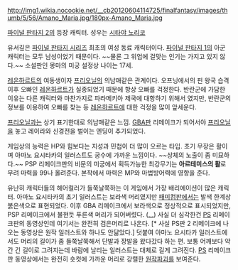 http://img1.wikia.nocookie.net/__cb20120604114725/finalfantasy/images/thumb/5/56/Amano_Maria.jpg/180px-Amano_Maria.jpg

[[파이널 판타지 2]]의 등장 캐릭터. 성우는 [[시타야 노리코]]

유서깊은 [[파이널 판타지 시리즈]] 최초의 여성 동료 캐릭터이다. [[파이널 판타지 1]]의 아군 캐릭터는 모두 남성이었기 때문이다. ~~물론 그 위업에 걸맞는 인기는 가지고 있지 않다.~~ 소설판인 몽마의 미궁 설정상 나이는 17세.

[[레온하르트]]의 여동생이자 [[프리오닐]]의 의남매같은 관계이다. 오프닝에서의 핀 왕국 습격 이후 오빠인 [[레온하르트]]가 실종되었기 때문에 항상 오빠를 걱정한다. 반란군에 가담한 이유는 다른 캐릭터와 마찬가지로 파라메키아 제국에 대항하기 위해서 였지만, 반란군의 정보를 이용하여 오빠를 찾는 등 [[레온하르트]]에 대한 걱정을 많이 앞세운다.

[[프리오닐]]과는 상기 표기한대로 의남매같은 느낌. [[GBA]]판 리메이크가 되어서야 [[프리오닐]]을 놓고 레이라와 신경전을 벌이는 엔딩이 추가되었다.

게임상의 능력은 HP와 힘보다는 지성과 민첩이 더 많이 오르는 타입. 초기 무장은 활이며 아마노 요시타카의 일러스트도 궁수에 가까운 느낌이다. ~~상체의 노출이 좀 미묘하다.~~ PSP 리메이크판의 비문의 미궁에서 획득가능한 최강무기는 '''아르테미스의 활'''로 무려 마력을 99나 올려준다. 본작에서 마력은 MP와 마법방어력에 영향을 준다.

유난히 캐릭터들의 헤어컬러가 들쭉날쭉하는 이 게임에서 가장 배리에이션이 많은 캐릭터. 아마노 요시타카의 초기 일러스트는 보라색 머리였지만 [[패미컴]]판에서는 발색 한계상 붉은색으로 표현되었다. 이후 GBA 리메이크에서 보라색으로 정상적으로 표시되었지만, PSP 리메이크에서 불현듯 푸른색 머리가 되어버렸다. ([[...]]) 사실 더 심각한건 [[PS]] 리메이크판의 동영상인데 여기서는 완전히 검은머리로 나온다. [* 사실 PS판 2 리메이크에 나오는 동영상은 원작 일러스트와 하나도 안닮았다.] 덧붙여 아마노 요시타카 일러스트에서도 머리의 길이가 좀 들쭉날쭉해서 단발과 장발을 왔다갔다 하는 편. 보통 어깨보다 약간 긴 길이로 그려지는데 바람에 날리는 일러스트는 대체로 길게 그려진다. [[PS]] 리메이크판 동영상에서는 완전히 숏컷에 가까운 머리로 강렬한 [[원작파괴]]를 보여준다.
